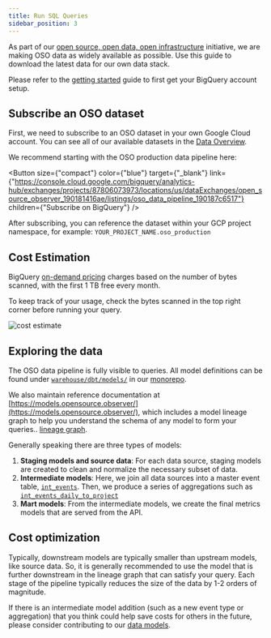 ```yaml
---
title: Run SQL Queries
sidebar_position: 3
---
```



As part of our
[open source, open data, open infrastructure](../../blog/open-source-open-data-open-infra)
initiative, we are making OSO data as widely available as possible.
Use this guide to download the latest data for our own data stack.

Please refer to the
[getting started](../get-started/index.mdx)
guide to first get your BigQuery account setup.

## Subscribe an OSO dataset

First, we need to subscribe to an OSO dataset in your own
Google Cloud account. 
You can see all of our available datasets in the
[Data Overview](./overview/index.mdx).

We recommend starting with the OSO production data pipeline here:

<Button
  size={"compact"}
  color={"blue"}
  target={"_blank"}
  link={"https://console.cloud.google.com/bigquery/analytics-hub/exchanges/projects/87806073973/locations/us/dataExchanges/open_source_observer_190181416ae/listings/oso_data_pipeline_190187c6517"}
  children={"Subscribe on BigQuery"}
/>

After subscribing, you can reference the dataset within your GCP project namespace, for example: 
`YOUR_PROJECT_NAME.oso_production`


## Cost Estimation

BigQuery [on-demand pricing](https://cloud.google.com/bigquery/pricing)
charges based on the number of bytes scanned,
with the first 1 TB free every month.

To keep track of your usage, check the bytes scanned in the top right corner before running your query.

![cost estimate](./bigquery_cost_estimate.png)


## Exploring the data

The OSO data pipeline is fully visible to queries.
All model definitions can be found under
[`warehouse/dbt/models/`](https://github.com/opensource-observer/oso/tree/main/warehouse/dbt/models)
in our
[monorepo](https://github.com/opensource-observer/oso).

We also maintain reference documentation at
[https://models.opensource.observer/](https://models.opensource.observer/),
which includes a model lineage graph to help you understand the schema of any model to form your queries..
[lineage graph](https://models.opensource.observer/#!/overview?g_v=1).

Generally speaking there are three types of models:
1. **Staging models and source data**:
For each data source, staging models are created to clean and normalize
the necessary subset of data.
2. **Intermediate models**:
Here, we join all data sources into a master event table,
[`int_events`](https://models.opensource.observer/#!/model/model.opensource_observer.int_events).
Then, we produce a series of aggregations such as 
[`int_events_daily_to_project`](https://models.opensource.observer/#!/model/model.opensource_observer.int_events_daily_to_project)
3. **Mart models**:
From the intermediate models, we create the final metrics models
that are served from the API.

## Cost optimization

Typically, downstream models are typically smaller
than upstream models, like source data.
So, it is generally recommended to use the model
that is further downstream in the lineage graph
that can satisfy your query.
Each stage of the pipeline typically reduces the size of the data
by 1-2 orders of magnitude.

If there is an intermediate model addition
(such as a new event type or aggregation)
that you think could help save costs for others in the future,
please consider contributing to our 
[data models](../contribute/impact-models.md).
